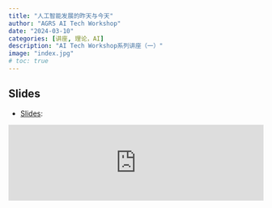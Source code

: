 ```yaml
---
title: "人工智能发展的昨天与今天"
author: "AGRS AI Tech Workshop"
date: "2024-03-10"
categories: [讲座, 理论，AI]
description: "AI Tech Workshop系列讲座（一）"
image: "index.jpg"
# toc: true
---
```



## Slides

-   [Slides](https://yujc.quarto.pub/aireport001-b55a/#/section):


<iframe src="https://yujc.quarto.pub/aireport001-b55a/#/section" frameborder="0" width="100%" ></iframe>
